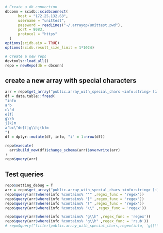 ```r
# Create a db connection
dbconn = scidb::scidbconnect(
      host = "172.25.132.63",
      username = "unittest",
      password = readLines("~/.arrayop/unittest.pwd"),
      port = 8083,
      protocol = "https"
  )
options(scidb.aio = TRUE)
options(scidb.result_size_limit = 1*1024)
```
```r
# Create a new repo
devtools::load_all()
repo = newRepo(db = dbconn)
```

## create a new array with special characters
```r
arr = repo$get_array("public.array_with_special_chars <info:string> [i]")
df = data.table::fread(
"info
a'b
c\"d
e[f]
g\\h
j(k)m
a'bc\"de[f]g\\hj(k)m
")
df = dplyr::mutate(df, info, "i" = 1:nrow(df))
```

```r
repo$execute(
  arr$build_new(df)$change_schema(arr)$overwrite(arr)
)
repo$query(arr)
```
## Test queries
```r
repo$setting_debug = T
arr = repo$get_array("public.array_with_special_chars <info:string> [i]")
repo$query(arr$where(info %contains% "'" ,regex_func = 'regex'))
repo$query(arr$where(info %contains% "[" ,regex_func = 'regex'))
repo$query(arr$where(info %contains% "(" ,regex_func = 'regex'))
repo$query(arr$where(info %contains% "\\" ,regex_func = 'regex'))
```

```r
repo$query(arr$where(info %contains% "g\\h" ,regex_func = 'regex'))
repo$query(arr$where(info %contains% "g\\h" ,regex_func = 'rsub'))
# repo$query("filter(public.array_with_special_chars,regex(info, 'g\\\\\\h'))")
```


